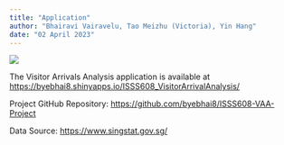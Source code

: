 ```yaml
---
title: "Application"
author: "Bhairavi Vairavelu, Tao Meizhu (Victoria), Yin Hang"
date: "02 April 2023"
---
```


![](images/application.png){fig-align="center"}

The Visitor Arrivals Analysis application is available at <https://byebhai8.shinyapps.io/ISSS608_VisitorArrivalAnalysis/>

Project GitHub Repository: <https://github.com/byebhai8/ISSS608-VAA-Project>

Data Source: [https://www.singstat.gov.sg/](https://www.singstat.gov.sg/find-data/search-by-theme/industry/tourism/latest-data)
